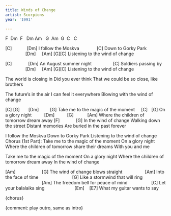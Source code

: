 ```yaml
---
title: Winds of Change
artist: Scorpions
year: '1991'

---
```


:::{.song-grid}
 F  Dm  F   Dm Am   G  Am  G  C   C
:::

[C]            [Dm]
I follow the Moskva
             [C]
Down to Gorky Park
                [Dm]     [Am] [G][C] 
Listening to the wind of change

[C]             [Dm]
An August summer night
                [C]
Soldiers passing by
                [Dm]     [Am] [G][C] 
Listening to the wind of change

The world is closing in
Did you ever think
That we could be so close, like brothers

The future's in the air
I can feel it everywhere
Blowing with the wind of change 

[C] [G]       [Dm]         [G]
Take me to the magic of the moment
    [C]   [G]
On a glory night
         [Dm]          [G]           [Am]
Where the children of tomorrow dream away
[F]             [G]
In the wind of change
Walking down the street
Distant memories
Are buried in the past forever


I follow the Moskva
Down to Gorky Park
Listening to the wind of change
Chorus (1st Part):
Take me to the magic of the moment
On a glory night
Where the children of tomorrow share their dreams
With you and me

Take me to the magic of the moment
On a glory night
Where the children of tomorrow dream away
In the wind of change

:::{.song-bridge}
[Am]                     [G]
The wind of change blows straight
                 [Am]
Into the face of time
                          [G]
Like a stormwind that will ring
                             [Am]
The freedom bell for peace of mind
                  [C]
Let your balalaika sing
                       [Em]    [E7]
What my guitar wants to say
:::

{chorus}

{comment: play outro, same as intro}

